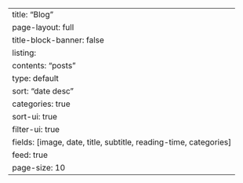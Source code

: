 ---
title: "Blog"
page-layout: full
title-block-banner: false
listing:
    contents: "posts"
    type: default
    sort: "date desc"
    categories: true
    sort-ui: true
    filter-ui: true
    fields: [image, date, title, subtitle, reading-time, categories]
    feed: true
    page-size: 10
---